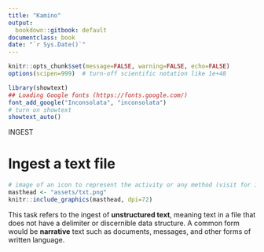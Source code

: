 ```yaml
---
title: "Kamino"
output:
  bookdown::gitbook: default
documentclass: book
date: "`r Sys.Date()`"
---
```


```r

knitr::opts_chunk$set(message=FALSE, warning=FALSE, echo=FALSE)
options(scipen=999)  # turn-off scientific notation like 1e+48

library(showtext)
## Loading Google fonts (https://fonts.google.com/)
font_add_google("Inconsolata", "inconsolata")
# turn on showtext
showtext_auto()

```

INGEST  


# Ingest a text file

```r
# image of an icon to represent the activity or any method (visit for icon https://thenounproject.com/search/?q=attribute&i=4326168)
masthead <- "assets/txt.png"
knitr::include_graphics(masthead, dpi=72)
```

This task refers to the ingest of __unstructured text__, meaning text in a file that does not have a delimiter or discernible data structure. A common form would be __narrative__ text such as documents, messages, and other forms of written language.



